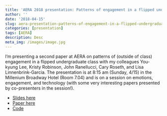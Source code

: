 ```yaml
---
title: 'AERA 2018 presentation: Patterns of engagement in a flipped undergraduate class (slides, paper, & code)'
author: ''
date: '2018-04-15'
slug: aera-presentation-patterns-of-engagement-in-a-flipped-undergraduate-class-antecedents-and-outcomes-information-slides-paper-code
categories: [presentation]
tags: [AERA]
description: Desc
meta_img: /images/image.jpg
---
```


I'm presenting a second paper at AERA on patterns of (outside of class) engagement in a flipped undergraduate class with my colleagues You-kyung Lee, Kristy Robinson, John Ranellucci, Cary Roseth, and Lisa Linnenbrink-Garcia. The presentation is at 8:15 am (Sunday, 4/15) in the Millenium Broadway Hotel (Room 7.04) and is on a session on emotions, engagement, and technology (with some very interesting papers presented by co-presenters in the session!). 

* [Slides here](/slides/Rosenberg, Lee, Robinson, Ranellucci, Roseth, & Linnenbrink-Garcia, 2018 - AERA.pptx)
* [Paper here](/publications/Rosenberg, Lee, Robinson, Ranellucci, Roseth, & Linnenbrink-Garcia, 2018 - AERA.pdf)
* [Code](https://github.com/jrosen48/flipped-engagement/blob/master/script.r)